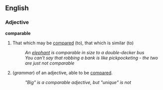 ==English==
===Adjective===
'''comparable''' <!--is "comparable" not comparable? :-) -->

#That which may be [[compare]]d (to), that which is similar (to)
#:''An [[elephant]] is comparable in size to a double-decker bus''
#:''You can't say that robbing a bank is like pickpocketing - the two are just not comparable''
#(''grammar'') of an adjective, able to be [[compare]]d.
#:''"Big" is a comparable adjective, but "unique" is not''